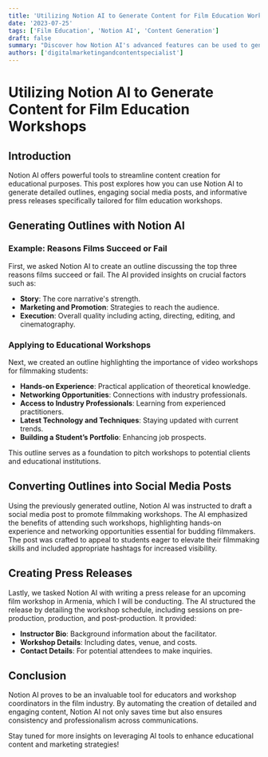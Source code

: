 ```yaml
---
title: 'Utilizing Notion AI to Generate Content for Film Education Workshops'
date: '2023-07-25'
tags: ['Film Education', 'Notion AI', 'Content Generation']
draft: false
summary: "Discover how Notion AI's advanced features can be used to generate compelling outlines, social media posts, and press releases for film education workshops."
authors: ['digitalmarketingandcontentspecialist']
---
```


# Utilizing Notion AI to Generate Content for Film Education Workshops

## Introduction

Notion AI offers powerful tools to streamline content creation for educational purposes. This post explores how you can use Notion AI to generate detailed outlines, engaging social media posts, and informative press releases specifically tailored for film education workshops.

## Generating Outlines with Notion AI

### Example: Reasons Films Succeed or Fail

First, we asked Notion AI to create an outline discussing the top three reasons films succeed or fail. The AI provided insights on crucial factors such as:

- **Story**: The core narrative's strength.
- **Marketing and Promotion**: Strategies to reach the audience.
- **Execution**: Overall quality including acting, directing, editing, and cinematography.

### Applying to Educational Workshops

Next, we created an outline highlighting the importance of video workshops for filmmaking students:

- **Hands-on Experience**: Practical application of theoretical knowledge.
- **Networking Opportunities**: Connections with industry professionals.
- **Access to Industry Professionals**: Learning from experienced practitioners.
- **Latest Technology and Techniques**: Staying updated with current trends.
- **Building a Student’s Portfolio**: Enhancing job prospects.

This outline serves as a foundation to pitch workshops to potential clients and educational institutions.

## Converting Outlines into Social Media Posts

Using the previously generated outline, Notion AI was instructed to draft a social media post to promote filmmaking workshops. The AI emphasized the benefits of attending such workshops, highlighting hands-on experience and networking opportunities essential for budding filmmakers. The post was crafted to appeal to students eager to elevate their filmmaking skills and included appropriate hashtags for increased visibility.

## Creating Press Releases

Lastly, we tasked Notion AI with writing a press release for an upcoming film workshop in Armenia, which I will be conducting. The AI structured the release by detailing the workshop schedule, including sessions on pre-production, production, and post-production. It provided:

- **Instructor Bio**: Background information about the facilitator.
- **Workshop Details**: Including dates, venue, and costs.
- **Contact Details**: For potential attendees to make inquiries.

## Conclusion

Notion AI proves to be an invaluable tool for educators and workshop coordinators in the film industry. By automating the creation of detailed and engaging content, Notion AI not only saves time but also ensures consistency and professionalism across communications.

Stay tuned for more insights on leveraging AI tools to enhance educational content and marketing strategies!
